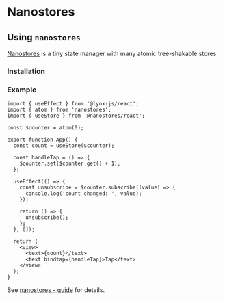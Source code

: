 
# Nanostores

## Using `nanostores`

[Nanostores](https://github.com/nanostores/nanostores) is a tiny state manager with many atomic tree-shakable stores.

### Installation

<PackageManagerTabs command="install nanostores @nanostores/react" />

### Example

```tsx
import { useEffect } from '@lynx-js/react';
import { atom } from 'nanostores';
import { useStore } from '@nanostores/react';

const $counter = atom(0);

export function App() {
  const count = useStore($counter);

  const handleTap = () => {
    $counter.set($counter.get() + 1);
  };

  useEffect(() => {
    const unsubscribe = $counter.subscribe((value) => {
      console.log('count changed: ', value);
    });

    return () => {
      unsubscribe();
    };
  }, []);

  return (
    <view>
      <text>{count}</text>
      <text bindtap={handleTap}>Tap</text>
    </view>
  );
}
```

See [nanostores - guide](https://github.com/nanostores/nanostores?tab=readme-ov-file#guide) for details.
